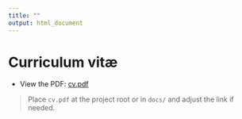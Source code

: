 ```yaml
---
title: ""
output: html_document
---
```

# Curriculum vitæ

- View the PDF: [cv.pdf](cv.pdf)

> Place `cv.pdf` at the project root or in `docs/` and adjust the link if needed.